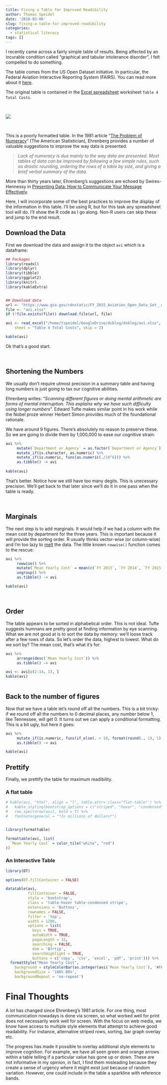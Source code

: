 ```yaml
---
title: Fixing a Table for Improved Readibility
author: Thomas Speidel
date: '2018-03-06'
slug: fixing-a-table-for-improved-readibility
categories:
  - statistical literacy
tags: []
---
```



I recently came across a fairly simple table of results. Being affected by an incurable condition called "graphical and tabular intolerance disorder", I felt compelled to do something.

The table comes from the US Open Dataset initiative. In particular, the Federal Aviation Interactive Reporting System (FAIRS). You can read more about it [here](https://www.gsa.gov/policy-regulations/policy/aviation-management-policy/aviation-regulations-and-guidance-overview/report-government-aircraft-data).

The original table is contained in the [Excel spreadsheet](https://www.gsa.gov/cdnstatic/FY_2015_Aviation_Open_Data_Set__dtd_04-08-16.xlsx) worksheet `Table 4 Total Costs`. 

<br>

![](avi.table4.png)

<br>

This is a poorly formatted table. In the 1981 article "[The Problem of Numeracy](https://www.stat.washington.edu/pds/stat423/Documents/Ehrenberg.numeracy.pdf)" (The American Statistician), Ehrenberg provides a number of valuable suggestions to improve the way data is presented. 


>    *Lack of numeracy is due mainly to the way data are presented. Most tables of data can be improved by following a few simple rules, such as drastic rounding, ordering the rows of a table by size, and giving a brief verbal summary of the data*.

More than thirty years later, Ehrenberg's suggestions are echoed by Swires-Hennessy in [Presenting Data: How to Communicate Your Message Effectively](https://www.amazon.com/Presenting-Data-Communicate-Message-Effectively/dp/1118489594). 

Here, I will incorporate some of the best practices to improve the display of the information in this table. I'll be using R, but for this task any spreadsheet tool will do. I'll show the R code as I go along. Non-R users can skip these and jump to the end result.


## Download the Data

First we download the data and assign it to the object `avi` which is a dataframe:

```r
## Packages
library(readxl)
library(dplyr)
library(tibble)
library(ggplot2)
library(knitr)
library(kableExtra)


## Download data
url <- "https://www.gsa.gov/cdnstatic/FY_2015_Aviation_Open_Data_Set__dtd_04-08-16.xlsx"
file <- "avi.xlsx"
if (!file.exists(file)) download.file(url, file)

avi <- read_excel("/home/tspeidel/GoogleDrive/dsblog/dsblog/avi.xlsx", 
    sheet = "Table 4 Total Costs", skip = 2)

kable(avi)

```


Ok that's a good start. 

<br>

## Shortening the Numbers
We usually don't require utmost precision in a summary table and having long numbers is just going to tax our cognitive abilities.

Ehrenberg writes: "*Scanning different figures or doing mental arithmetic are forms of mental interruption. This explains why we have such difficulty using longer numbers*". Edward Tufte makes similar point in his work while the Nobel proze winner Herbert Simon provides much of the foundational rationale. 

We have around 9 figures. There's absolutely no reason to preserve these. So we are going to divide them by 1,000,000 to ease our cognitive strain:


```r
avi %>%
     mutate(`Department or Agency` = as.factor(`Department or Agency`)) %>%
     mutate_if(is.character, as.numeric) %>%
     mutate_if(is.numeric, funs(as.numeric(./10^6))) %>%
     as.tibble() -> avi
     
kable(avi)

```

That's better. Notice how we still have too many degits. This is unecessary precision. We'll get back to that later since we'll do it in one pass when the table is ready.

<br>

## Marginals
The next step is to add marginals. It would help if we had a column with the mean cost by department for the three years. This is important because it will provide the sorting order. R usually thinks vector-wise (or column-wise) and I'm too lazy to [melt](https://www.rdocumentation.org/packages/reshape2/versions/1.4.3/topics/melt.data.frame) the data. The little known `rowwise()` function comes to the rescue:

```r
avi %>%
     rowwise() %>% 
     mutate(`Mean Yearly Cost` = mean(c(`FY 2013`, `FY 2014`, `FY 2015`), na.rm = TRUE)) %>%
     ungroup() %>%
     as.tibble() -> avi

kable(avi)


```

<br>

## Order

The table appears to be sorted in alphabetical order.  This is not ideal.  Tufte suggests humnans are pretty good at finding information by eye scanning. What we are not good at is to sort the data by memory: we'll loose track after a few rows of data. So let's order the data, highest to lowest. What do we sort by? The mean cost, that's what it's for:

```r
avi %>%
     arrange(desc(`Mean Yearly Cost`)) %>%
     as.tibble() -> avi

avi <- avi[c(2:14, 1), ] 
kable(avi)
     
```


## Back to the number of figures
Now that we have a table let's round off all the numbers. This is a bit tricky: if we round off all the numbers to 0 decimal places, any number below 1, like Tennessee, will get 0.  It turns out we can apply a conditional formatting. This is a bit ugly, but here it goes:

```r
avi %>%
     mutate_if(is.numeric, funs(if_else(. < 10, format(round(., 1), 1), format(round(., 0), 0)))) %>%
     as.tibble() -> avi

kable(avi)

```


## Prettify
Finally, we prettify the table for maximum readibility.

### A flat table

```r
# kable(avi, "html", align = "l", table.attr='class="flat-table"') %>%
#   kable_styling(bootstrap_options = c("striped", "hover", "condensed"), font_size = 12) %>%
#   row_spec(nrow(avi), bold = T) %>%
#   footnote(general = "*In millions of dollars*")


library(formattable)

formattable(avi, list(
  `Mean Yearly Cost` = color_tile("white", "red")
))

```

### An Interactive Table

```r
library(DT)

options(DT.fillContainer = FALSE)

datatable(avi,
          fillContainer = FALSE,
          style = 'bootstrap', 
          class = 'table-hover table-condensed stripe',
          extensions = 'Buttons',
          rownames = FALSE,
          filter = 'top',
          width = 1200,
          options = list(
            keys = TRUE,     
            autoWidth = TRUE,
            pageLength = 15,
            searching = FALSE, 
            dom = 'Bfrtip',
            searchHighlight = TRUE,
            buttons = c('copy', 'csv', 'excel', 'pdf', 'print'))) %>%
  formatStyle("Mean Yearly Cost",
    background = styleColorBar(as.integer(avi$`Mean Yearly Cost`), '#FFB9BB'),
    backgroundSize = '100% 80%',
    backgroundRepeat = 'no-repeat')

```


# Final Thoughts
A lot has changed since Ehrenberg's 1981 article. For one thing, most communication nowadays is done via screen, so what worked well for print does not necessarily work well for screen. With the focus on web media, we know have access to multiple style elements that attempt to achieve good readability. For instance, alternative striped rows, sorting, bar graph overlay etc.

The progress has made it possible to overlay additional style elements to improve cognition. For example, we have all seen green and orange arrows within a table telling if a particular value has gone up or down. These are not informative in my opinion, in fact, I find them misleading because they create a sense of urgency where it might exist just because of random variation. However, one could include in the table a sparkline with reference bands.







